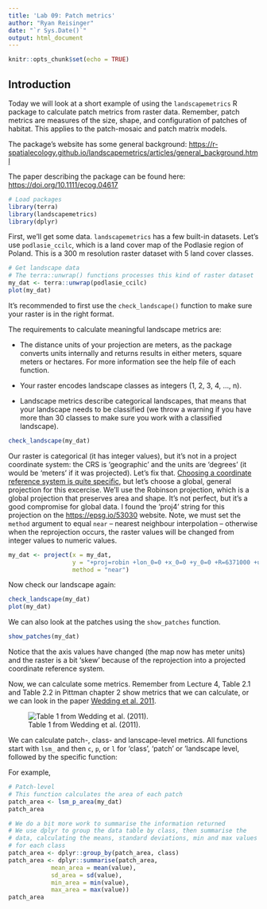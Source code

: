 ```yaml
---
title: 'Lab 09: Patch metrics'
author: "Ryan Reisinger"
date: "`r Sys.Date()`"
output: html_document
---
```


```r
knitr::opts_chunk$set(echo = TRUE)
```

## Introduction

Today we will look at a short example of using the `landscapemetrics` R package to calculate patch metrics from raster data. Remember, patch metrics are measures of the size, shape, and configuration of patches of habitat. This applies to the patch-mosaic and patch matrix models.

The package's website has some general background: <https://r-spatialecology.github.io/landscapemetrics/articles/general_background.html>

The paper describing the package can be found here: <https://doi.org/10.1111/ecog.04617>

```r
# Load packages
library(terra)
library(landscapemetrics)
library(dplyr)
```

First, we'll get some data. `landscapemetrics` has a few built-in datasets. Let's use `podlasie_ccilc`, which is a land cover map of the Podlasie region of Poland. This is a 300 m resolution raster dataset with 5 land cover classes.

```r
# Get landscape data
# The terra::unwrap() functions processes this kind of raster dataset
my_dat <- terra::unwrap(podlasie_ccilc)
plot(my_dat)
```

It's recommended to first use the `check_landscape()` function to make sure your raster is in the right format.

The requirements to calculate meaningful landscape metrics are:

-   The distance units of your projection are meters, as the package converts units internally and returns results in either meters, square meters or hectares. For more information see the help file of each function.

-   Your raster encodes landscape classes as integers (1, 2, 3, 4, ..., n).

-   Landscape metrics describe categorical landscapes, that means that your landscape needs to be classified (we throw a warning if you have more than 30 classes to make sure you work with a classified landscape).

```r
check_landscape(my_dat)
```

Our raster is categorical (it has integer values), but it's not in a project coordinate system: the CRS is 'geographic' and the units are 'degrees' (it would be 'meters' if it was projected). Let's fix that. [Choosing a coordinate reference system is quite specific](https://learn.arcgis.com/en/projects/choose-the-right-projection/), but let's choose a global, general projection for this excercise. We'll use the Robinson projection, which is a global projection that preserves area and shape. It's not perfect, but it's a good compromise for global data. I found the 'proj4' string for this projection on the <https://epsg.io/53030> website. Note, we must set the `method` argument to equal `near` -- nearest neighbour interpolation -- otherwise when the reprojection occurs, the raster values will be changed from integer values to numeric values.

```r
my_dat <- project(x = my_dat,
                  y = "+proj=robin +lon_0=0 +x_0=0 +y_0=0 +R=6371000 +units=m +no_defs +type=crs",
                  method = "near")
```

Now check our landscape again:

```r
check_landscape(my_dat)
plot(my_dat)
```

We can also look at the patches using the `show_patches` function.

```r
show_patches(my_dat)

```



Notice that the axis values have changed (the map now has meter units) and the raster is a bit 'skew' because of the reprojection into a projected coordinate reference system.

Now, we can calculate some metrics. Remember from Lecture 4, Table 2.1 and Table 2.2 in Pittman chapter 2 show metrics that we can calculate, or we can look in the paper [Wedding et al. 2011](https://doi.org/10.3354/meps09119).

![Table 1 from Wedding et al. (2011).](resources/wedding_table_01.png)

We can calculate patch-, class- and lanscape-level metrics. All functions start with `lsm_` and then `c`, `p`, or `l` for 'class', 'patch' or 'landscape level, followed by the specific function: 

For example, 

```r
# Patch-level
# This function calculates the area of each patch
patch_area <- lsm_p_area(my_dat)
patch_area

# We do a bit more work to summarise the information returned
# We use dplyr to group the data table by class, then summarise the
# data, calculating the means, standard deviations, min and max values
# for each class
patch_area <- dplyr::group_by(patch_area, class)
patch_area <- dplyr::summarise(patch_area,
            mean_area = mean(value),
            sd_area = sd(value),
            min_area = min(value),
            max_area = max(value))
patch_area
```